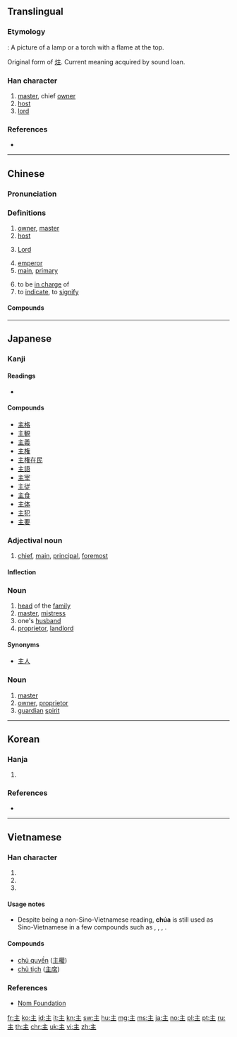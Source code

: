 {{also|王|玉|生|丰}}
==Translingual==
{{stroke order|type=bw}}
{{stroke order|type=jbw}}
{{stroke order|type=animate}}

===Etymology===
{{Han etyl}}
{{liushu|p}} : A picture of a lamp or a torch with a flame at the top.

Original form of [[炷]]. Current meaning acquired by sound loan.

===Han character===
{{Han char|rn=3|rad=丶|as=04|sn=5|four=00104|canj=YG|ids=⿱丶王}}

# [[master]], chief [[owner]]
# [[host]]
# [[lord]]

===References===
* {{Han ref|kx=0080.200|dkj=00100|dj=0163.010|hdz=10044.030|uh=4E3B|ud=20027|bh=A544|bd=42308}}

----

==Chinese==
{{zh-forms}}

===Pronunciation===
{{zh-pron
|m=zhǔ,zhù
|c=zyu2
|h=pfs=chú
|md=ciō/cṳ̄
|mn=chú
|w=2tsr
|mc=y
|oc=y
|cat=n,a
}}

===Definitions===
{{zh-hanzi}}

# [[owner]], [[master]]
# [[host]]
# {{lb|zh|Christianity}} [[Lord]]
# [[emperor]]
# [[main]], [[primary]]
#: {{zh-l|主要}}
# to be [[in charge]] of
# to [[indicate]], to [[signify]]

====Compounds====
{{der5
|{{zh-l|主板}}
|{{zh-l|主办}}
|{{zh-l|主笔}}
|{{zh-l|主币}}
|{{zh-l|主编}}
|{{zh-l|主场}}
|{{zh-l|主持}}
|{{zh-l|主持人}}
|{{zh-l|主厨}}
|{{zh-l|主词}}
|{{zh-l|主次}}
|{{zh-l|主从}}
|{{zh-l|主单位}}
|{{zh-l|主刀}}
|{{zh-l|主导}}
|{{zh-l|主调}}
|{{zh-l|主动}}
|{{zh-l|主动脉}}
|{{zh-l|主队}}
|{{zh-l|主犯}}
|{{zh-l|主峰}}
|{{zh-l|主妇}}
|{{zh-l|主干}}
|{{zh-l|主攻}}
|{{zh-l|主顾}}
|{{zh-l|主观}}
|{{zh-l|主观能动性}}
|{{zh-l|主观唯心主义}}
|{{zh-l|主观主义}}
|{{zh-l|主管}}
|{{zh-l|主婚}}
|{{zh-l|主机}}
|{{zh-l|主祭}}
|{{zh-l|主家}}
|{{zh-l|主见}}
|{{zh-l|主讲}}
|{{zh-l|主将}}
|{{zh-l|主焦点}}
|{{zh-l|主角}}, {{zh-l|主角儿}}
|{{zh-l|主力}}
|{{zh-l|主流}}
|{{zh-l|主权}}
|{{zh-l|主儿}}
|{{zh-l|主人}}
|{{zh-l|主任}}
|{{zh-l|主题}}
|{{zh-l|主体}}
|{{zh-l|主席}}
|{{zh-l|主要}}
|{{zh-l|主页}}
|{{zh-l|主义}}
|{{zh-l|主意}}
|{{zh-l|主音}}
|{{zh-l|主语}}
|{{zh-l|主张}}
|{{zh-l|主掌}}
}}

----

==Japanese==

===Kanji===
{{ja-kanji|grade=3|rs=丶04}}

====Readings====
* {{ja-readings|goon=[[す]] (su)|kanon=[[しゅ]] (shu)|kun=[[ぬし]] (nushi), [[おも]] (omo), [[あるじ]] (aruji)}}

====Compounds====
* [[主格]]
* [[主観]]
* [[主義]]
* [[主権]]
* [[主権在民]]
* [[主語]]
* [[主宰]]
* [[主従]]
* [[主食]]
* [[主体]]
* [[主犯]]
* [[主要]]

===Adjectival noun===
{{ja-adj|infl=な|おも}}

# [[chief]], [[main]], [[principal]], [[foremost]]

====Inflection====
{{ja-na|おも}}

===Noun===
{{ja-noun|しゅ}}

# [[head]] of the [[family]]
# [[master]], [[mistress]]
# one's [[husband]]
# [[proprietor]], [[landlord]]

====Synonyms====
* [[主人]]

===Noun===
{{ja-noun|ぬし}}

# [[master]]
# [[owner]], [[proprietor]]
# [[guardian]] [[spirit]]

----

==Korean==

===Hanja===
{{ko-hanja|hangeul=주|rv=ju|mr=chu|eumhun=[[임금]], [[주인]]|ehrv=imgeum, juin|ehmr=imgǔm, chuin|ehy=}}

# {{defn|lang=ko|sort=丶04}}

===References===
* {{Hanja ref|nav=11557}}

----

==Vietnamese==

===Han character===
{{vi-hantu|[[chủ]], [[chúa]]|rs=丶04}}

# {{han tu form of|chủ|[[owner]]}}
# {{Nom form of|chúa|retired father of a king}}
# {{Nom form of|Chúa|[[God]]; [[Christ]]; [[Lord]]}}

====Usage notes====
* Despite being a non-Sino-Vietnamese reading, '''chúa''' is still used as Sino-Vietnamese in a few compounds such as {{m|vi|công chúa}}, {{m|vi|quận chúa}}, {{m|vi|lãnh chúa}}, {{m|vi|Thiên Chúa}}.

====Compounds====
* [[chủ quyền]] ([[主權]])
* [[chủ tịch]] ([[主席]])

===References===
* [http://nomfoundation.org/common/nom_details.php?codepoint=4e3b Nom Foundation]

[[fr:主]]
[[ko:主]]
[[id:主]]
[[it:主]]
[[kn:主]]
[[sw:主]]
[[hu:主]]
[[mg:主]]
[[ms:主]]
[[ja:主]]
[[no:主]]
[[pl:主]]
[[pt:主]]
[[ru:主]]
[[th:主]]
[[chr:主]]
[[uk:主]]
[[vi:主]]
[[zh:主]]
